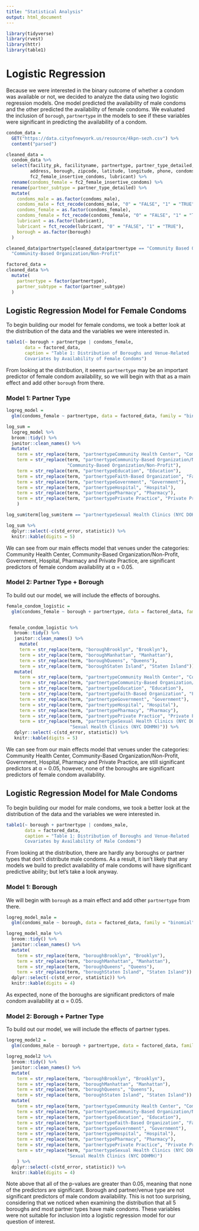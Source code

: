 ```yaml
---
title: "Statistical Analysis"
output: html_document
---
```


```r
library(tidyverse)
library(rvest)
library(httr)
library(table1)
```

# Logistic Regression 

Because we were interested in the binary outcome of whether a condom was available or not, we decided to analyze the data using two logistic regression models. One model predicted the availability of male condoms and the other predicted the availability of female condoms. We evaluated the inclusion of `borough`, `partnertype` in the models to see if these variables were significant in predicting the availability of a condom.

```r
condom_data = 
  GET("https://data.cityofnewyork.us/resource/4kpn-sezh.csv") %>% 
  content("parsed")

cleaned_data = 
  condom_data %>% 
  select(facility_pk, facilityname, partnertype, partner_type_detailed, 
         address, borough, zipcode, latitude, longitude, phone, condoms_male,
         fc2_female_insertive_condoms, lubricant) %>% 
  rename(condoms_female = fc2_female_insertive_condoms) %>% 
  rename(partner_subtype = partner_type_detailed) %>% 
  mutate(
    condoms_male = as.factor(condoms_male), 
    condoms_male = fct_recode(condoms_male, "0" = "FALSE", "1" = "TRUE"),
    condoms_female = as.factor(condoms_female),
    condoms_female = fct_recode(condoms_female, "0" = "FALSE", "1" = "TRUE"),
    lubricant = as.factor(lubricant),
    lubricant = fct_recode(lubricant, "0" = "FALSE", "1" = "TRUE"),
    borough = as.factor(borough)
  )

cleaned_data$partnertype[cleaned_data$partnertype == "Community Based Organization/Non-Profit"] =
  "Community-Based Organization/Non-Profit"

factored_data = 
cleaned_data %>% 
  mutate(
    partnertype = factor(partnertype),
    partner_subtype = factor(partner_subtype)
  )
```

## Logistic Regression Model for Female Condoms

To begin building our model for female condoms, we took a better look at the distribution of the data and the variables we were interested in.

```r
table1(~ borough + partnertype | condoms_female, 
       data = factored_data,
       caption = "Table 1: Distribution of Boroughs and Venue-Related 
       Covariates by Availability of Female Condoms")
```


From looking at the distribution, it seems `partnertype` may be an important predictor of female condom availability, so we will begin with that as a main effect and add other `borough` from there.

### Model 1: Partner Type 
```r
logreg_model = 
  glm(condoms_female ~ partnertype, data = factored_data, family = "binomial")

log_sum =
  logreg_model %>% 
  broom::tidy() %>% 
  janitor::clean_names() %>%
  mutate(
    term = str_replace(term, "partnertypeCommunity Health Center", "Community Health Center"),
    term = str_replace(term, "partnertypeCommunity-Based Organization/Non-Profit",
                       "Community-Based Organization/Non-Profit"),
    term = str_replace(term, "partnertypeEducation", "Education"),
    term = str_replace(term, "partnertypeFaith-Based Organization", "Faith-Based Organization"),
    term = str_replace(term, "partnertypeGovernment", "Government"),
    term = str_replace(term, "partnertypeHospital", "Hospital"),
    term = str_replace(term, "partnertypePharmacy", "Pharmacy"),
    term = str_replace(term, "partnertypePrivate Practice", "Private Practice"),
    )

log_sum$term[log_sum$term == "partnertypeSexual Health Clinics (NYC DOHMH)"] = "Sexual Health Clinics (NYC DOHMH)"

log_sum %>% 
  dplyr::select(-c(std_error, statistic)) %>% 
  knitr::kable(digits = 5)
```

We can see from our main effects model that venues under the categories: Community Health Center, Community-Based Organization/Non-Profit, Government, Hospital, Pharmacy and Private Practice, are significant predictors of female condom availability at α = 0.05.

### Model 2: Partner Type + Borough

To build out our model, we will include the effects of boroughs.

```r
female_condom_logistic =
  glm(condoms_female ~ borough + partnertype, data = factored_data, family = binomial())


 female_condom_logistic %>% 
   broom::tidy() %>% 
   janitor::clean_names() %>%
     mutate(
     term = str_replace(term, "boroughBrooklyn", "Brooklyn"),
     term = str_replace(term, "boroughManhattan", "Manhattan"),
     term = str_replace(term, "boroughQueens", "Queens"),
     term = str_replace(term, "boroughStaten Island", "Staten Island")) %>% 
   mutate(
     term = str_replace(term, "partnertypeCommunity Health Center", "Community Health Center"),
     term = str_replace(term, "partnertypeCommunity-Based Organization/Non-Profit", "Community-Based Organization/Non-Profit"),
     term = str_replace(term, "partnertypeEducation", "Education"),
     term = str_replace(term, "partnertypeFaith-Based Organization", "Faith-Based Organization"),
     term = str_replace(term, "partnertypeGovernment", "Government"),
     term = str_replace(term, "partnertypeHospital", "Hospital"),
     term = str_replace(term, "partnertypePharmacy", "Pharmacy"),
     term = str_replace(term, "partnertypePrivate Practice", "Private Practice"),
     term = str_replace(term, "partnertypeSexual Health Clinics (NYC DOHMH)	",
                        "Sexual Health Clinics (NYC DOHMH)")) %>% 
   dplyr::select(-c(std_error, statistic)) %>% 
   knitr::kable(digits = 5)
```

We can see from our main effects model that venues under the categories: Community Health Center, Community-Based Organization/Non-Profit, Government, Hospital, Pharmacy and Private Practice, are still significant predictors at α = 0.05, however, none of the boroughs are significant predictors of female condom availability.


## Logistic Regression Model for Male Condoms  

To begin building our model for male condoms, we took a better look at the distribution of the data and the variables we were interested in.

```r
table1(~ borough + partnertype | condoms_male, 
       data = factored_data,
       caption = "Table 1: Distribution of Boroughs and Venue-Related 
       Covariates by Availability of Male Condoms")
```


From looking at the distribution, there are hardly any boroughs or partner types that don't distribute male condoms. As a result, it isn't likely that any models we build to predict availability of male condoms will have significant predictive ability; but let's take a look anyway. 

### Model 1: Borough 

We will begin with `borough` as a main effect and add other `partnertype` from there.

```r
logreg_model_male = 
  glm(condoms_male ~ borough, data = factored_data, family = "binomial")

logreg_model_male %>% 
  broom::tidy() %>% 
  janitor::clean_names() %>% 
  mutate(
    term = str_replace(term, "boroughBrooklyn", "Brooklyn"),
    term = str_replace(term, "boroughManhattan", "Manhattan"),
    term = str_replace(term, "boroughQueens", "Queens"),
    term = str_replace(term, "boroughStaten Island", "Staten Island")) %>% 
  dplyr::select(-c(std_error, statistic)) %>% 
  knitr::kable(digits = 4)
```

As expected, none of the boroughs are significant predictors of male condom availability at α = 0.05.

### Model 2: Borough + Partner Type

To build out our model, we will include the effects of partner types.

```r
logreg_model2 =
  glm(condoms_male ~ borough + partnertype, data = factored_data, family = "binomial")

logreg_model2 %>% 
  broom::tidy() %>% 
  janitor::clean_names() %>%
  mutate(
    term = str_replace(term, "boroughBrooklyn", "Brooklyn"),
    term = str_replace(term, "boroughManhattan", "Manhattan"),
    term = str_replace(term, "boroughQueens", "Queens"),
    term = str_replace(term, "boroughStaten Island", "Staten Island")) %>% 
  mutate(
    term = str_replace(term, "partnertypeCommunity Health Center", "Community Health Center"),
    term = str_replace(term, "partnertypeCommunity-Based Organization/Non-Profit", "Community-Based Organization/Non-Profit"),
    term = str_replace(term, "partnertypeEducation", "Education"),
    term = str_replace(term, "partnertypeFaith-Based Organization", "Faith-Based Organization"),
    term = str_replace(term, "partnertypeGovernment", "Government"),
    term = str_replace(term, "partnertypeHospital", "Hospital"),
    term = str_replace(term, "partnertypePharmacy", "Pharmacy"),
    term = str_replace(term, "partnertypePrivate Practice", "Private Practice"),
    term = str_replace(term, "partnertypeSexual Health Clinics (NYC DOHMH)",
                       "Sexual Health Clinics (NYC DOHMH)")
    ) %>% 
  dplyr::select(-c(std_error, statistic)) %>% 
  knitr::kable(digits = 4)
```

Note above that all of the p-values are greater than 0.05, meaning that none of the predictors are significant. Borough and partner/venue type are not significant predictors of male condom availability. This is not too surprising, considering that we noticed when examining the distribution that all 5 boroughs and most partner types have male condoms. These variables were not suitable for inclusion into a logistic regression model for our question of interest. 

